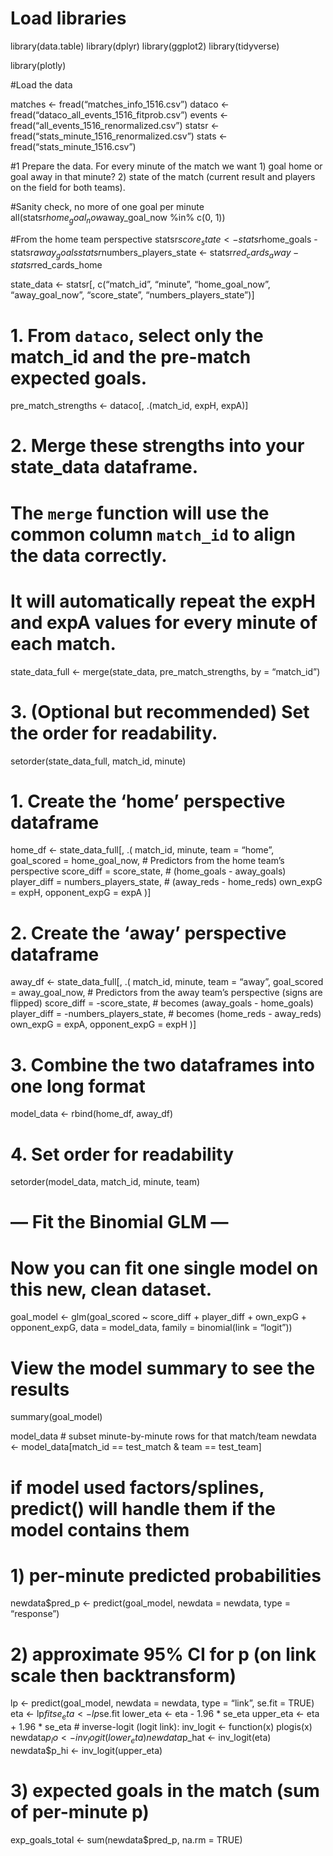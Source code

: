 # Load libraries
library(data.table)
library(dplyr)
library(ggplot2)
library(tidyverse)

library(plotly)


#Load the data

matches <- fread("matches_info_1516.csv")
dataco <- fread("dataco_all_events_1516_fitprob.csv")
events <- fread("all_events_1516_renormalized.csv")
statsr <- fread("stats_minute_1516_renormalized.csv")
stats <- fread("stats_minute_1516.csv")

#1 Prepare the data. For every minute of the match we want 1) goal home or goal away in that minute? 2) state of the match (current result and players on  the field for both teams).

#Sanity check, no more of one goal per minute
all(statsr$home_goal_now %in% c(0, 1)) && all(statsr$away_goal_now %in% c(0, 1))

#From the home team perspective
statsr$score_state <- statsr$home_goals - statsr$away_goals
statsr$numbers_players_state <- statsr$red_cards_away - statsr$red_cards_home

state_data <- statsr[, c("match_id", 
                     "minute", 
                     "home_goal_now", 
                     "away_goal_now", 
                     "score_state", 
                     "numbers_players_state")]

# 1. From `dataco`, select only the match_id and the pre-match expected goals.
pre_match_strengths <- dataco[, .(match_id, expH, expA)]

# 2. Merge these strengths into your state_data dataframe.
# The `merge` function will use the common column `match_id` to align the data correctly.
# It will automatically repeat the expH and expA values for every minute of each match.
state_data_full <- merge(state_data, pre_match_strengths, by = "match_id")

# 3. (Optional but recommended) Set the order for readability.
setorder(state_data_full, match_id, minute)


# 1. Create the 'home' perspective dataframe
home_df <- state_data_full[, .(
  match_id,
  minute,
  team = "home",
  goal_scored = home_goal_now,
  # Predictors from the home team's perspective
  score_diff = score_state, # (home_goals - away_goals)
  player_diff = numbers_players_state, # (away_reds - home_reds)
  own_expG = expH,
  opponent_expG = expA
)]


# 2. Create the 'away' perspective dataframe
away_df <- state_data_full[, .(
  match_id,
  minute,
  team = "away",
  goal_scored = away_goal_now,
  # Predictors from the away team's perspective (signs are flipped)
  score_diff = -score_state, # becomes (away_goals - home_goals)
  player_diff = -numbers_players_state, # becomes (home_reds - away_reds)
  own_expG = expA,
  opponent_expG = expH
)]


# 3. Combine the two dataframes into one long format
model_data <- rbind(home_df, away_df)

# 4. Set order for readability
setorder(model_data, match_id, minute, team)


# --- Fit the Binomial GLM ---
# Now you can fit one single model on this new, clean dataset.
goal_model <- glm(goal_scored ~ score_diff + player_diff + own_expG + opponent_expG, 
                  data = model_data, 
                  family = binomial(link = "logit"))

# View the model summary to see the results
summary(goal_model)


model_data
# subset minute-by-minute rows for that match/team
newdata <- model_data[match_id == test_match & team == test_team]

# if model used factors/splines, predict() will handle them if the model contains them
# 1) per-minute predicted probabilities
newdata$pred_p <- predict(goal_model, newdata = newdata, type = "response")

# 2) approximate 95% CI for p (on link scale then backtransform)
lp <- predict(goal_model, newdata = newdata, type = "link", se.fit = TRUE)
eta <- lp$fit
se_eta <- lp$se.fit
lower_eta <- eta - 1.96 * se_eta
upper_eta <- eta + 1.96 * se_eta
# inverse-logit (logit link):
inv_logit <- function(x) plogis(x)
newdata$p_lo  <- inv_logit(lower_eta)
newdata$p_hat <- inv_logit(eta)
newdata$p_hi  <- inv_logit(upper_eta)

# 3) expected goals in the match (sum of per-minute p)
exp_goals_total <- sum(newdata$pred_p, na.rm = TRUE)